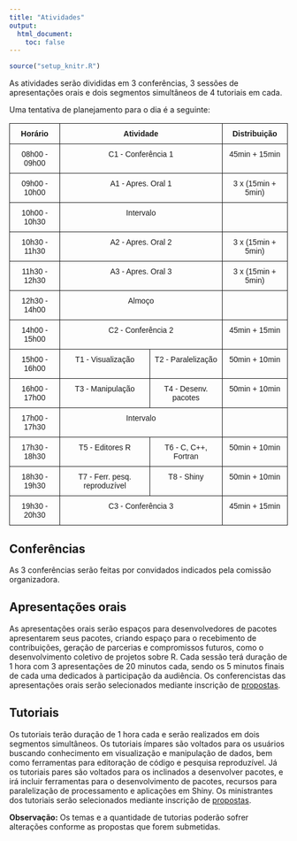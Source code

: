 ```yaml
---
title: "Atividades"
output:
  html_document:
    toc: false
---
```


```r
source("setup_knitr.R")
```

As atividades serão divididas em 3 conferências, 3 sessões de
apresentações orais e dois segmentos simultâneos de 4 tutoriais em cada.

Uma tentativa de planejamento para o dia é a seguinte:

<style type="text/css">
.tg  {border-collapse:collapse;border-spacing:0;}
.tg td{font-family:Arial, sans-serif;font-size:14px;padding:10px 5px;border-style:solid;border-width:1px;overflow:hidden;word-break:normal;}
.tg th{font-family:Arial, sans-serif;font-size:14px;font-weight:normal;padding:10px 5px;border-style:solid;border-width:1px;overflow:hidden;word-break:normal;}
.tg .tg-baqh{text-align:center;vertical-align:top}
.tg .tg-amwm{font-weight:bold;text-align:center;vertical-align:top}
</style>
<table class="tg">
  <tr>
    <th class="tg-amwm">Horário</th>
    <th class="tg-amwm" colspan="2">Atividade</th>
    <th class="tg-amwm">Distribuição</th>
  </tr>
  <tr>
    <td class="tg-baqh">08h00 - 09h00</td>
    <td class="tg-baqh" colspan="2">C1 - Conferência 1</td>
    <td class="tg-baqh">45min + 15min</td>
  </tr>
  <tr>
    <td class="tg-baqh">09h00 - 10h00</td>
    <td class="tg-baqh" colspan="2">A1 - Apres. Oral 1</td>
    <td class="tg-baqh">3 x (15min + 5min)</td>
  </tr>
  <tr>
    <td class="tg-baqh">10h00 - 10h30</td>
    <td class="tg-baqh" colspan="2">Intervalo</td>
    <td class="tg-baqh"></td>
  </tr>
  <tr>
    <td class="tg-baqh">10h30 - 11h30</td>
    <td class="tg-baqh" colspan="2">A2 - Apres. Oral 2</td>
    <td class="tg-baqh">3 x (15min + 5min)</td>
  </tr>
  <tr>
    <td class="tg-baqh">11h30 - 12h30</td>
    <td class="tg-baqh" colspan="2">A3 - Apres. Oral 3</td>
    <td class="tg-baqh">3 x (15min + 5min)</td>
  </tr>
  <tr>
    <td class="tg-baqh">12h30 - 14h00</td>
    <td class="tg-baqh" colspan="2">Almoço</td>
    <td class="tg-baqh"></td>
  </tr>
  <tr>
    <td class="tg-baqh">14h00 - 15h00</td>
    <td class="tg-baqh" colspan="2">C2 - Conferência 2</td>
    <td class="tg-baqh">45min + 15min</td>
  </tr>
  <tr>
    <td class="tg-baqh">15h00 - 16h00</td>
    <td class="tg-baqh">T1 - Visualização</td>
    <td class="tg-baqh">T2 - Paralelização</td>
    <td class="tg-baqh">50min + 10min</td>
  </tr>
  <tr>
    <td class="tg-baqh">16h00 - 17h00</td>
    <td class="tg-baqh">T3 - Manipulação</td>
    <td class="tg-baqh">T4 - Desenv. pacotes</td>
    <td class="tg-baqh">50min + 10min</td>
  </tr>
  <tr>
    <td class="tg-baqh">17h00 - 17h30</td>
    <td class="tg-baqh" colspan="2">Intervalo</td>
    <td class="tg-baqh"></td>
  </tr>
  <tr>
    <td class="tg-baqh">17h30 - 18h30</td>
    <td class="tg-baqh">T5 - Editores R</td>
    <td class="tg-baqh">T6 - C, C++, Fortran</td>
    <td class="tg-baqh">50min + 10min</td>
  </tr>
  <tr>
    <td class="tg-baqh">18h30 - 19h30</td>
    <td class="tg-baqh">T7 - Ferr. pesq. reproduzível</td>
    <td class="tg-baqh">T8 - Shiny</td>
    <td class="tg-baqh">50min + 10min</td>
  </tr>
  <tr>
    <td class="tg-baqh">19h30 - 20h30</td>
    <td class="tg-baqh" colspan="2">C3 - Conferência 3</td>
    <td class="tg-baqh">45min + 15min</td>
  </tr>
</table>

## Conferências

As 3 conferências serão feitas por convidados indicados pela comissão
organizadora.

## Apresentações orais

As apresentações orais serão espaços para desenvolvedores de pacotes
apresentarem seus pacotes, criando espaço para o recebimento de
contribuições, geração de parcerias e compromissos futuros, como o
desenvolvimento coletivo de projetos sobre R. Cada sessão terá duração
de 1 hora com 3 apresentações de 20 minutos cada, sendo os 5 minutos
finais de cada uma dedicados à participação da audiência. Os
conferencistas das apresentações orais serão selecionados mediante
inscrição de [propostas](/propostas).

## Tutoriais

Os tutoriais terão duração de 1 hora cada e serão realizados em dois
segmentos simultâneos. Os tutoriais ímpares são voltados para os
usuários buscando conhecimento em visualização e manipulação de dados,
bem como ferramentas para editoração de código e pesquisa reproduzível.
Já os tutoriais pares são voltados para os inclinados a desenvolver
pacotes, e irá incluir ferramentas para o desenvolvimento de pacotes,
recursos para paralelização de processamento e aplicações em Shiny. Os
ministrantes dos tutoriais serão selecionados mediante inscrição de
[propostas](/propostas).

**Observação:** Os temas e a quantidade de tutorias poderão sofrer
alterações conforme as propostas que forem submetidas.
